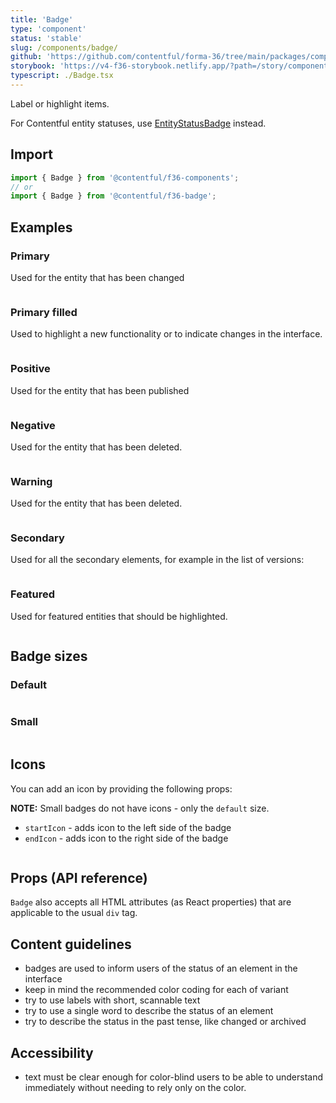 ```yaml
---
title: 'Badge'
type: 'component'
status: 'stable'
slug: /components/badge/
github: 'https://github.com/contentful/forma-36/tree/main/packages/components/badge'
storybook: 'https://v4-f36-storybook.netlify.app/?path=/story/components-badge--basic'
typescript: ./Badge.tsx
---
```


Label or highlight items.

For Contentful entity statuses, use [EntityStatusBadge](/components/entity-status-badge) instead.

## Import

```js static=true
import { Badge } from '@contentful/f36-components';
// or
import { Badge } from '@contentful/f36-badge';
```

## Examples

### Primary

Used for the entity that has been changed

```tsx file=../../examples/PrimaryBadgeExample.tsx

```

### Primary filled

Used to highlight a new functionality or to indicate changes in the interface.

```tsx file=../../examples/PrimaryFilledBadgeExample.tsx

```

### Positive

Used for the entity that has been published

```tsx file=../../examples/PositiveBadgeExample.tsx

```

### Negative

Used for the entity that has been deleted.

```tsx file=../../examples/NegativeBadgeExample.tsx

```

### Warning

Used for the entity that has been deleted.

```tsx file=../../examples/WarningBadgeExample.tsx

```

### Secondary

Used for all the secondary elements, for example in the list of versions:

```tsx file=../../examples/SecondaryBadgeExample.tsx

```

### Featured

Used for featured entities that should be highlighted.

```tsx file=../../examples/FeaturedBadgeExample.tsx

```

## Badge sizes

### Default

```tsx file=../../examples/DefaultSizeExample.tsx

```

### Small

```tsx file=../../examples/SmallSizeExample.tsx

```

## Icons

You can add an icon by providing the following props:

**NOTE:** Small badges do not have icons - only the `default` size.

- `startIcon` - adds icon to the left side of the badge
- `endIcon` - adds icon to the right side of the badge

```tsx file=../../examples/BadgeWithIconExample.tsx

```

## Props (API reference)

<PropsTable of="Badge" />

`Badge` also accepts all HTML attributes (as React properties) that are applicable to the usual `div` tag.

## Content guidelines

- badges are used to inform users of the status of an element in the interface
- keep in mind the recommended color coding for each of variant
- try to use labels with short, scannable text
- try to use a single word to describe the status of an element
- try to describe the status in the past tense, like changed or archived

## Accessibility

- text must be clear enough for color-blind users to be able to understand immediately without needing to rely only on the color.
